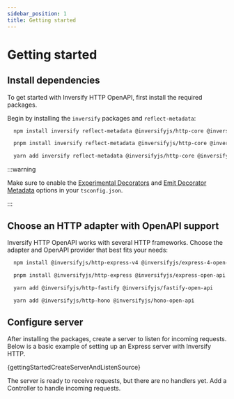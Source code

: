 ```yaml
---
sidebar_position: 1
title: Getting started
---
```


# Getting started

## Install dependencies

To get started with Inversify HTTP OpenAPI, first install the required packages.

Begin by installing the `inversify` packages and `reflect-metadata`:

<Tabs>
  <TabItem value="npm" label="npm">

```bash
  npm install inversify reflect-metadata @inversifyjs/http-core @inversifyjs/http-open-api
```

  </TabItem>
  <TabItem value="pnpm" label="pnpm">

```bash
  pnpm install inversify reflect-metadata @inversifyjs/http-core @inversifyjs/http-open-api
```

  </TabItem>
  <TabItem value="yarn" label="yarn">

```bash
  yarn add inversify reflect-metadata @inversifyjs/http-core @inversifyjs/http-open-api
```

  </TabItem>
</Tabs>

:::warning

Make sure to enable the [Experimental Decorators](https://www.typescriptlang.org/tsconfig/#experimentalDecorators) and [Emit Decorator Metadata](https://www.typescriptlang.org/tsconfig/#emitDecoratorMetadata) options in your `tsconfig.json`.

:::

## Choose an HTTP adapter with OpenAPI support

Inversify HTTP OpenAPI works with several HTTP frameworks. Choose the adapter and OpenAPI provider that best fits your needs:

<Tabs>
  <TabItem value="express-v4" label="Express v4">

```bash
  npm install @inversifyjs/http-express-v4 @inversifyjs/express-4-open-api
```

  </TabItem>
  <TabItem value="express" label="Express">

```bash
  pnpm install @inversifyjs/http-express @inversifyjs/express-open-api
```

  </TabItem>
  <TabItem value="fastify" label="Fastify">

```bash
  yarn add @inversifyjs/http-fastify @inversifyjs/fastify-open-api
```

  </TabItem>

  <TabItem value="hono" label="Hono">

```bash
  yarn add @inversifyjs/http-hono @inversifyjs/hono-open-api
```

  </TabItem>
</Tabs>

## Configure server

After installing the packages, create a server to listen for incoming requests. Below is a basic example of setting up an Express server with Inversify HTTP.

<CodeBlock language="typescript">{gettingStartedCreateServerAndListenSource}</CodeBlock>

The server is ready to receive requests, but there are no handlers yet. Add a Controller to handle incoming requests.
